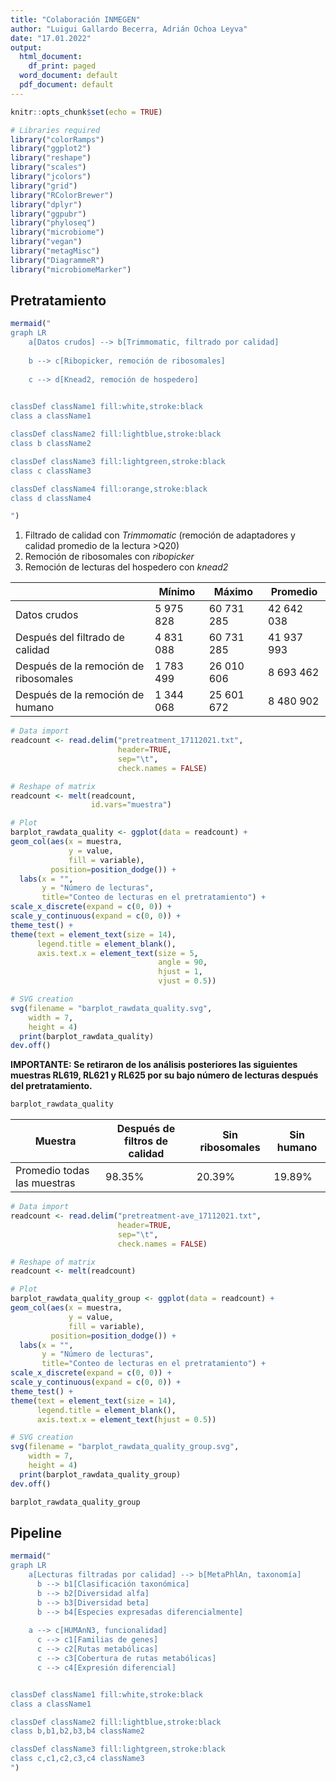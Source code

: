 ```yaml
---
title: "Colaboración INMEGEN"
author: "Luigui Gallardo Becerra, Adrián Ochoa Leyva"
date: "17.01.2022"
output:
  html_document:
    df_print: paged
  word_document: default
  pdf_document: default
---
```


```r
knitr::opts_chunk$set(echo = TRUE)

# Libraries required
library("colorRamps")
library("ggplot2")
library("reshape")
library("scales")
library("jcolors")
library("grid")
library("RColorBrewer")
library("dplyr")
library("ggpubr")
library("phyloseq")
library("microbiome")
library("vegan")
library("metagMisc")
library("DiagrammeR")
library("microbiomeMarker")
```

## Pretratamiento

```r
mermaid("
graph LR
    a[Datos crudos] --> b[Trimmomatic, filtrado por calidad]
    
    b --> c[Ribopicker, remoción de ribosomales]
    
    c --> d[Knead2, remoción de hospedero]
    

classDef className1 fill:white,stroke:black
class a className1

classDef className2 fill:lightblue,stroke:black
class b className2

classDef className3 fill:lightgreen,stroke:black
class c className3

classDef className4 fill:orange,stroke:black
class d className4

")
```
1. Filtrado de calidad con *Trimmomatic* (remoción de adaptadores y calidad promedio de la lectura >Q20)
2. Remoción de ribosomales con *ribopicker*
3. Remoción de lecturas del hospedero con *knead2*

| |Mínimo|Máximo|Promedio|
|-|-|-|-|
|Datos crudos|5 975 828|60 731 285|42 642 038|
|Después del filtrado de calidad|4 831 088|60 731 285|41 937 993|
|Después de la remoción de ribosomales|1 783 499|26 010 606|8 693 462|
|Después de la remoción de humano|1 344 068|25 601 672| 8 480 902|

```r
# Data import
readcount <- read.delim("pretreatment_17112021.txt",
                        header=TRUE,
                        sep="\t",
                        check.names = FALSE)

# Reshape of matrix
readcount <- melt(readcount,
                  id.vars="muestra")

# Plot
barplot_rawdata_quality <- ggplot(data = readcount) +
geom_col(aes(x = muestra,
             y = value,
             fill = variable),
         position=position_dodge()) +
  labs(x = "",
       y = "Número de lecturas",
       title="Conteo de lecturas en el pretratamiento") +
scale_x_discrete(expand = c(0, 0)) +
scale_y_continuous(expand = c(0, 0)) +
theme_test() +
theme(text = element_text(size = 14),
      legend.title = element_blank(),
      axis.text.x = element_text(size = 5,
                                 angle = 90,
                                 hjust = 1,
                                 vjust = 0.5))

# SVG creation
svg(filename = "barplot_rawdata_quality.svg",
    width = 7,
    height = 4)
  print(barplot_rawdata_quality)
dev.off()
```

**IMPORTANTE: Se retiraron de los análisis posteriores las siguientes muestras RL619, RL621 y RL625 por su bajo número de lecturas después del pretratamiento.**

```r
barplot_rawdata_quality
```

\newpage

|Muestra|Después de filtros de calidad|Sin ribosomales|Sin humano|
|-|-|-|-|
|Promedio todas las muestras|98.35%|20.39%|19.89%|

```r
# Data import
readcount <- read.delim("pretreatment-ave_17112021.txt",
                        header=TRUE,
                        sep="\t",
                        check.names = FALSE)

# Reshape of matrix
readcount <- melt(readcount)

# Plot
barplot_rawdata_quality_group <- ggplot(data = readcount) +
geom_col(aes(x = muestra,
             y = value,
             fill = variable),
         position=position_dodge()) +
  labs(x = "",
       y = "Número de lecturas",
       title="Conteo de lecturas en el pretratamiento") +
scale_x_discrete(expand = c(0, 0)) +
scale_y_continuous(expand = c(0, 0)) +
theme_test() +
theme(text = element_text(size = 14),
      legend.title = element_blank(),
      axis.text.x = element_text(hjust = 0.5))

# SVG creation
svg(filename = "barplot_rawdata_quality_group.svg",
    width = 7,
    height = 4)
  print(barplot_rawdata_quality_group)
dev.off()
```

```r
barplot_rawdata_quality_group
```

\newpage

## Pipeline
```r
mermaid("
graph LR
    a[Lecturas filtradas por calidad] --> b[MetaPhlAn, taxonomía]
      b --> b1[Clasificación taxonómica]
      b --> b2[Diversidad alfa]
      b --> b3[Diversidad beta]
      b --> b4[Especies expresadas diferencialmente]
    
    a --> c[HUMAnN3, funcionalidad]
      c --> c1[Familias de genes]
      c --> c2[Rutas metabólicas]
      c --> c3[Cobertura de rutas metabólicas]
      c --> c4[Expresión diferencial]


classDef className1 fill:white,stroke:black
class a className1

classDef className2 fill:lightblue,stroke:black
class b,b1,b2,b3,b4 className2

classDef className3 fill:lightgreen,stroke:black
class c,c1,c2,c3,c4 className3
")
```
